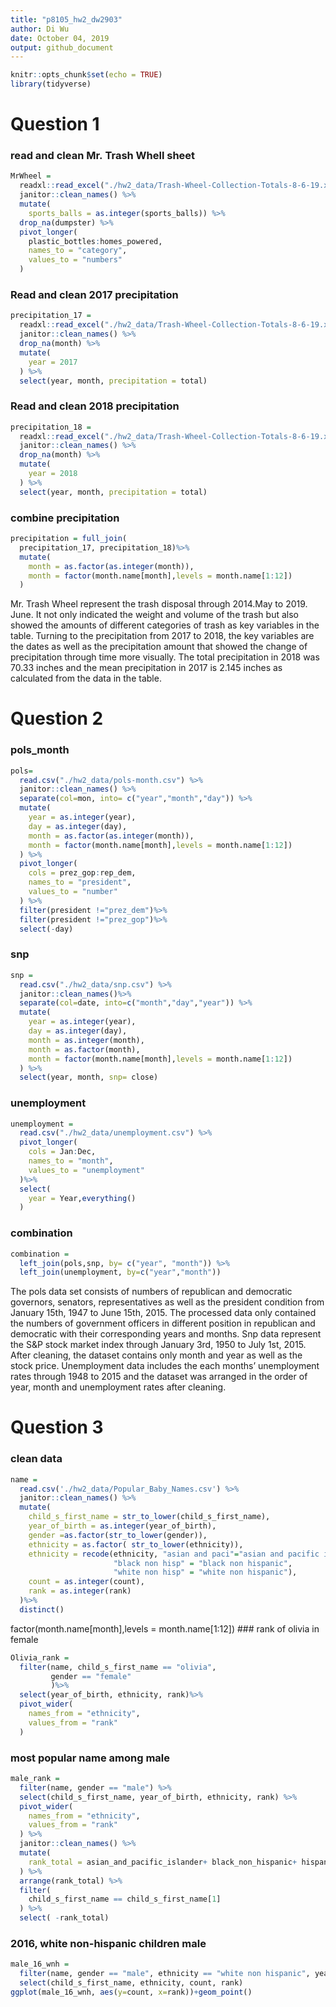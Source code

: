 ```yaml
---
title: "p8105_hw2_dw2903"
author: Di Wu
date: October 04, 2019
output: github_document
---
```


```r
knitr::opts_chunk$set(echo = TRUE)
library(tidyverse)
```

# Question 1
### read and clean Mr. Trash Whell sheet
```r
MrWheel = 
  readxl::read_excel("./hw2_data/Trash-Wheel-Collection-Totals-8-6-19.xlsx", range= "A2:N408") %>%
  janitor::clean_names() %>%
  mutate(
    sports_balls = as.integer(sports_balls)) %>%
  drop_na(dumpster) %>%
  pivot_longer(
    plastic_bottles:homes_powered,
    names_to = "category",
    values_to = "numbers"
  ) 
```

### Read and clean 2017 precipitation 
```r
precipitation_17 = 
  readxl::read_excel("./hw2_data/Trash-Wheel-Collection-Totals-8-6-19.xlsx", sheet = 6, range = "A2:B14") %>%
  janitor::clean_names() %>%
  drop_na(month) %>%
  mutate(
    year = 2017
  ) %>%
  select(year, month, precipitation = total)
```
### Read and clean 2018 precipitation
```r
precipitation_18 = 
  readxl::read_excel("./hw2_data/Trash-Wheel-Collection-Totals-8-6-19.xlsx", sheet = 5, range = "A2:B14") %>%
  janitor::clean_names() %>%
  drop_na(month) %>%
  mutate(
    year = 2018
  ) %>%
  select(year, month, precipitation = total) 
```
### combine precipitation
```r
precipitation = full_join(
  precipitation_17, precipitation_18)%>%
  mutate(
    month = as.factor(as.integer(month)),
    month = factor(month.name[month],levels = month.name[1:12]) 
  )
```

Mr. Trash Wheel represent the trash disposal through 2014.May to 2019. June. It not only indicated the weight and volume of the trash but also showed the amounts of different categories of trash as key variables in the table. Turning to the precipitation from 2017 to 2018, the key variables are the dates as well as the precipitation amount that showed the change of precipitation through time more visually.  The total precipitation in 2018 was 70.33 inches and the mean precipitation in 2017 is 2.145 inches as calculated from the data in the table.

# Question 2
### pols_month
```r
pols= 
  read.csv("./hw2_data/pols-month.csv") %>%
  janitor::clean_names() %>%
  separate(col=mon, into= c("year","month","day")) %>%
  mutate(
    year = as.integer(year),
    day = as.integer(day),
    month = as.factor(as.integer(month)),
    month = factor(month.name[month],levels = month.name[1:12]) 
  ) %>% 
  pivot_longer(
    cols = prez_gop:rep_dem,
    names_to = "president",
    values_to = "number"
  ) %>%
  filter(president !="prez_dem")%>%
  filter(president !="prez_gop")%>%
  select(-day)
```

### snp
```r
snp = 
  read.csv("./hw2_data/snp.csv") %>%
  janitor::clean_names()%>%
  separate(col=date, into=c("month","day","year")) %>%
  mutate(
    year = as.integer(year),
    day = as.integer(day),
    month = as.integer(month),
    month = as.factor(month),
    month = factor(month.name[month],levels = month.name[1:12]) 
  ) %>%
  select(year, month, snp= close)
```
### unemployment
```r
unemployment = 
  read.csv("./hw2_data/unemployment.csv") %>%
  pivot_longer(
    cols = Jan:Dec,
    names_to = "month",
    values_to = "unemployment"
  )%>%
  select(
    year = Year,everything()
  )


```
### combination
```r
combination = 
  left_join(pols,snp, by= c("year", "month")) %>%
  left_join(unemployment, by=c("year","month"))

```

The pols data set consists of numbers of republican and democratic governors, senators, representatives as well as the president condition from January 15th, 1947 to June 15th, 2015. The processed data only contained the numbers of government officers in different position in republican and democratic with their corresponding years and months. Snp data represent the S&P stock market index through January 3rd, 1950 to July 1st, 2015. After cleaning, the dataset contains only month and year as well as the stock price.  Unemployment data includes the each months’ unemployment rates through 1948 to 2015 and the dataset was arranged in the order of year, month and unemployment rates after cleaning. 

# Question 3
### clean data
```r
name = 
  read.csv('./hw2_data/Popular_Baby_Names.csv') %>%
  janitor::clean_names() %>%
  mutate(
    child_s_first_name = str_to_lower(child_s_first_name),
    year_of_birth = as.integer(year_of_birth),
    gender =as.factor(str_to_lower(gender)),
    ethnicity = as.factor( str_to_lower(ethnicity)),
    ethnicity = recode(ethnicity, "asian and paci"="asian and pacific islander", 
                       "black non hisp" = "black non hispanic",
                       "white non hisp" = "white non hispanic"),
    count = as.integer(count),
    rank = as.integer(rank)
  )%>%
  distinct()


```
factor(month.name[month],levels = month.name[1:12]) 
### rank of olivia in female
```r
Olivia_rank =
  filter(name, child_s_first_name == "olivia",
         gender == "female"
         )%>%
  select(year_of_birth, ethnicity, rank)%>%
  pivot_wider(
    names_from = "ethnicity",
    values_from = "rank"
  ) 

```

### most popular name among male
```r
male_rank = 
  filter(name, gender == "male") %>%
  select(child_s_first_name, year_of_birth, ethnicity, rank) %>%
  pivot_wider(
    names_from = "ethnicity",
    values_from = "rank"
  ) %>%
  janitor::clean_names() %>%
  mutate(
    rank_total = asian_and_pacific_islander+ black_non_hispanic+ hispanic+ white_non_hispanic
  ) %>%
  arrange(rank_total) %>%
  filter(
    child_s_first_name == child_s_first_name[1]
  ) %>%
  select( -rank_total) 
```
### 2016, white non-hispanic children male
```r
male_16_wnh = 
  filter(name, gender == "male", ethnicity == "white non hispanic", year_of_birth == 2016) %>%
  select(child_s_first_name, ethnicity, count, rank)
ggplot(male_16_wnh, aes(y=count, x=rank))+geom_point()

```

















































